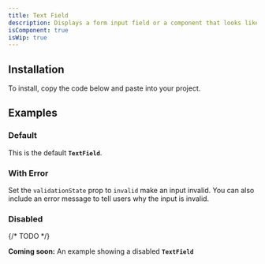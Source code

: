 ```yaml
---
title: Text Field
description: Displays a form input field or a component that looks like an input field.
isComponent: true
isWip: true
---
```


## Installation

To install, copy the code below and paste into your project.

<ComponentSource src="../../packages/ui/src/text-field.tsx" />

## Examples

### Default

This is the default **`TextField`**.

<ComponentExample name="text-field" story="default" />

### With Error

Set the `validationState` prop to `invalid` make an input invalid. You can also include an error message to tell users why the input is invalid.

<ComponentExample name="text-field" story="with-error" />

### Disabled

{/* TODO */}

**Coming soon:** An example showing a disabled **`TextField`**

